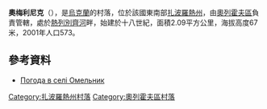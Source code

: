 {{coord|47|38|18|N|35|53|10|E|scale:100000|display=title}}

'''奧梅利尼克'''（{{lang-uk|Омельник}}），是[[烏克蘭|烏克蘭]]的村落，位於該國東南部[[扎波羅熱州|扎波羅熱州]]，由[[奧列霍夫區|奧列霍夫區]]負責管轄，處於[[熱列別齊河_(孔卡河支流)|熱列別齊河]]畔，始建於十八世紀，面積2.09平方公里，海拔高度67米，2001年人口573。

==參考資料==
* [http://weather.in.ua/ua/zaporozhskaja/18961 Погода в селі Омельник] {{Wayback|url=http://weather.in.ua/ua/zaporozhskaja/18961 |date=20170103081951 }}

[[Category:扎波羅熱州村落|Category:扎波羅熱州村落]]
[[Category:奧列霍夫區村落|Category:奧列霍夫區村落]]


{{Zaporizhia-geo-stub}}